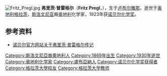 [[File:Fritz_Pregl.jpg|thumb]]
'''弗里茨·普雷格尔'''（'''Fritz Pregl'''，{{bd|1869年|9月3日|1930年|12月13日|}}），生于[[卢布尔雅那|卢布尔雅那]]，逝世于[[奥地利|奥地利]][[格拉茨|格拉茨]]，[[斯洛文尼亚|斯洛文尼亚]]裔[[奥地利|奥地利]]化学家，1923年获[[诺贝尔化学奖|诺贝尔化学奖]]。

==参考资料==
*[http://nobelprize.org/nobel_prizes/chemistry/laureates/1923/pregl-bio.html 诺贝尔官方网站关于弗里茨·普雷格尔传记] {{Wayback|url=http://nobelprize.org/nobel_prizes/chemistry/laureates/1923/pregl-bio.html |date=20071011091454 }}
{{诺贝尔化学奖获得者 (1901年-1925年)}}
{{Authority control}}
{{Chemist-stub}}
{{DEFAULTSORT:Pregl, Fritz}}

[[Category:斯洛文尼亞裔奧地利人|Category:斯洛文尼亞裔奧地利人]]
[[Category:1869年出生|Category:1869年出生]]
[[Category:1930年逝世|Category:1930年逝世]]
[[Category:奥地利化学家|Category:奥地利化学家]]
[[Category:盧布亞納人|Category:盧布亞納人]]
[[Category:诺贝尔化学奖获得者|Category:诺贝尔化学奖获得者]]
[[Category:格拉茨大學校友|Category:格拉茨大學校友]]
[[Category:格拉茨大学教师|Category:格拉茨大学教师]]